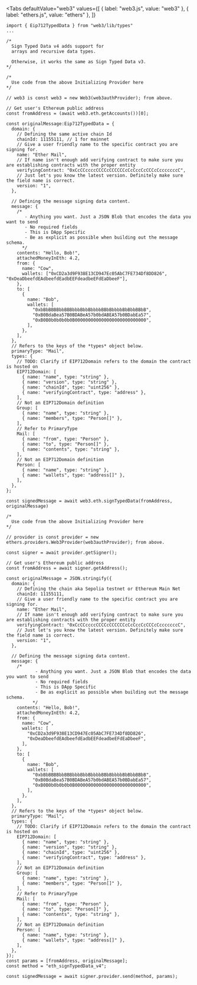 
<Tabs
  defaultValue="web3"
  values={[
    { label: "web3.js", value: "web3" },
    { label: "ethers.js", value: "ethers" },
  ]}
>
<TabItem value="web3">

```tsx
import { Eip712TypedData } from "web3/lib/types"
...

/*
  Sign Typed Data v4 adds support for
  arrays and recursive data types.

  Otherwise, it works the same as Sign Typed Data v3.
*/

/*
  Use code from the above Initializing Provider here
*/

// web3 is const web3 = new Web3(web3authProvider); from above.

// Get user's Ethereum public address
const fromAddress = (await web3.eth.getAccounts())[0];

const originalMessage:Eip712TypedData = {
  domain: {
    // Defining the same active chain Id
    chainId: 11155111, // 1 for mainnet
    // Give a user friendly name to the specific contract you are signing for.
    name: "Ether Mail",
    // If name isn't enough add verifying contract to make sure you are establishing contracts with the proper entity
    verifyingContract: "0xCcCCccccCCCCcCCCCCCcCcCccCcCCCcCcccccccC",
    // Just let's you know the latest version. Definitely make sure the field name is correct.
    version: "1",
  },

  // Defining the message signing data content.
  message: {
    /*
       - Anything you want. Just a JSON Blob that encodes the data you want to send
       - No required fields
       - This is DApp Specific
       - Be as explicit as possible when building out the message schema.
      */
    contents: "Hello, Bob!",
    attachedMoneyInEth: 4.2,
    from: {
      name: "Cow",
      wallets: ["0xCD2a3d9F938E13CD947Ec05AbC7FE734Df8DD826", "0xDeaDbeefdEAdbeefdEadbEEFdeadbeEFdEaDbeeF"],
    },
    to: [
      {
        name: "Bob",
        wallets: [
          "0xbBbBBBBbbBBBbbbBbbBbbbbBBbBbbbbBbBbbBBbB",
          "0xB0BdaBea57B0BDABeA57b0bdABEA57b0BDabEa57",
          "0xB0B0b0b0b0b0B000000000000000000000000000",
        ],
      },
    ],
  },
  // Refers to the keys of the *types* object below.
  primaryType: "Mail",
  types: {
    // TODO: Clarify if EIP712Domain refers to the domain the contract is hosted on
    EIP712Domain: [
      { name: "name", type: "string" },
      { name: "version", type: "string" },
      { name: "chainId", type: "uint256" },
      { name: "verifyingContract", type: "address" },
    ],
    // Not an EIP712Domain definition
    Group: [
      { name: "name", type: "string" },
      { name: "members", type: "Person[]" },
    ],
    // Refer to PrimaryType
    Mail: [
      { name: "from", type: "Person" },
      { name: "to", type: "Person[]" },
      { name: "contents", type: "string" },
    ],
    // Not an EIP712Domain definition
    Person: [
      { name: "name", type: "string" },
      { name: "wallets", type: "address[]" },
    ],
  },
};

const signedMessage = await web3.eth.signTypedData(fromAddress, originalMessage)
```

</TabItem>
<TabItem value="ethers">

```tsx
/*
  Use code from the above Initializing Provider here
*/

// provider is const provider = new ethers.providers.Web3Provider(web3authProvider); from above.

const signer = await provider.getSigner();

// Get user's Ethereum public address
const fromAddress = await signer.getAddress();

const originalMessage = JSON.stringify({
  domain: {
    // Defining the chain aka Sepolia testnet or Ethereum Main Net
    chainId: 11155111,
    // Give a user friendly name to the specific contract you are signing for.
    name: "Ether Mail",
    // If name isn't enough add verifying contract to make sure you are establishing contracts with the proper entity
    verifyingContract: "0xCcCCccccCCCCcCCCCCCcCcCccCcCCCcCcccccccC",
    // Just let's you know the latest version. Definitely make sure the field name is correct.
    version: "1",
  },

  // Defining the message signing data content.
  message: {
    /*
           - Anything you want. Just a JSON Blob that encodes the data you want to send
           - No required fields
           - This is DApp Specific
           - Be as explicit as possible when building out the message schema.
          */
    contents: "Hello, Bob!",
    attachedMoneyInEth: 4.2,
    from: {
      name: "Cow",
      wallets: [
        "0xCD2a3d9F938E13CD947Ec05AbC7FE734Df8DD826",
        "0xDeaDbeefdEAdbeefdEadbEEFdeadbeEFdEaDbeeF",
      ],
    },
    to: [
      {
        name: "Bob",
        wallets: [
          "0xbBbBBBBbbBBBbbbBbbBbbbbBBbBbbbbBbBbbBBbB",
          "0xB0BdaBea57B0BDABeA57b0bdABEA57b0BDabEa57",
          "0xB0B0b0b0b0b0B000000000000000000000000000",
        ],
      },
    ],
  },
  // Refers to the keys of the *types* object below.
  primaryType: "Mail",
  types: {
    // TODO: Clarify if EIP712Domain refers to the domain the contract is hosted on
    EIP712Domain: [
      { name: "name", type: "string" },
      { name: "version", type: "string" },
      { name: "chainId", type: "uint256" },
      { name: "verifyingContract", type: "address" },
    ],
    // Not an EIP712Domain definition
    Group: [
      { name: "name", type: "string" },
      { name: "members", type: "Person[]" },
    ],
    // Refer to PrimaryType
    Mail: [
      { name: "from", type: "Person" },
      { name: "to", type: "Person[]" },
      { name: "contents", type: "string" },
    ],
    // Not an EIP712Domain definition
    Person: [
      { name: "name", type: "string" },
      { name: "wallets", type: "address[]" },
    ],
  },
});
const params = [fromAddress, originalMessage];
const method = "eth_signTypedData_v4";

const signedMessage = await signer.provider.send(method, params);
```

</TabItem>
</Tabs>

